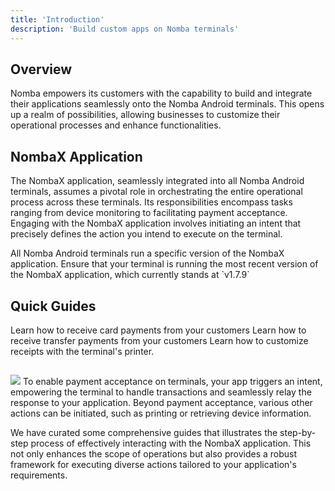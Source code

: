 ```yaml
---
title: 'Introduction'
description: 'Build custom apps on Nomba terminals'
---
```


## Overview

Nomba empowers its customers with the capability to build and integrate their applications seamlessly onto the Nomba Android terminals. This opens up a realm of possibilities, allowing businesses to customize their operational processes and enhance functionalities. 

## NombaX Application

The NombaX application, seamlessly integrated into all Nomba Android terminals, assumes a pivotal role in orchestrating the entire operational process across these terminals. Its responsibilities encompass tasks ranging from device monitoring to facilitating payment acceptance. Engaging with the NombaX application involves initiating an intent that precisely defines the action you intend to execute on the terminal.

<Note>
All Nomba Android terminals run a specific version of the NombaX application. Ensure that your terminal is running the most recent version of the NombaX application, which currently stands at `v1.7.9`
</Note>

## Quick Guides

<CardGroup cols={3}>
  <Card
    title="Trigger card payments"
    icon="cc-visa"
    href="/products/terminals/custom-apps/trigger-card-payments"
  >
    Learn how to receive card payments from your customers
  </Card>
  <Card
    title="Trigger transfer payments"
    icon="shuffle"
    href="/products/terminals/custom-apps/trigger-bank-transfer-payments"
  >
    Learn how to receive transfer payments from your customers
  </Card>
  <Card
    title="Trigger receipt printing"
    icon="receipt"
    href="/products/terminals/custom-apps/trigger-receipt-printing"
  >
    Learn how to customize receipts with the terminal's printer.
  </Card>
</CardGroup>

##

<Frame caption="Building custom apps">
    <img src="/images/custom-app-1.png" style={{ borderRadius: '0.5rem' }} loading="lazy" />
</Frame>

<Tip>
To enable payment acceptance on terminals, your app triggers an intent, empowering the terminal to handle transactions and seamlessly relay the response to your application.
</Tip>

<Note>
Beyond payment acceptance, various other actions can be initiated, such as printing or retrieving device information. 
</Note>

We have curated some comprehensive guides that illustrates the step-by-step process of effectively interacting with the NombaX application. This not only enhances the scope of operations but also provides a robust framework for executing diverse actions tailored to your application's requirements.
